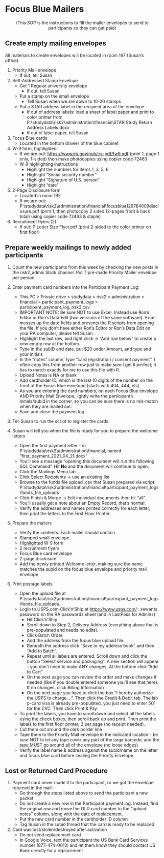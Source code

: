 # Focus Blue Mailers {#sec-focus_blue_mailer_setup}


<center>(This SOP is the instructions to fill the mailer envelopes to send to participants so they can get paid)</center>

## Create empty mailing envelopes

All materials to create envelopes will be located in room 187 (Susan's office).

1.  Priority Mail envelope
    -   If out, tell Susan

2.  Self-Addressed Stamp Envelope
    - Get 1 Regular university envelope
      -   If out, tell Susan
    - Put a stamp on the small envelope
      -  Tell Susan when we are down to 10-20 stamps
    - Put a STAR address label in the recipient area of the envelope
      -   If out of address labels: load a sheet of label paper and print to color printer from P:\\studydata\\risk2\\administration\\financial\\STAR Study Return Address Labels.docx
      -   If out of label paper, tell Susan\

3.  Focus Blue cards
    -   Located in the bottom drawer of the blue cabinet

4.  W-9 form, highlighted:
    -   If we are out: <https://www.irs.gov/pub/irs-pdf/fw9.pdf> (print 1, page 1 only, 1-sided) then make photocopies using copier code 72463
    -   W-9 highlighting instructions
        -   Highlight the numbers for items 1, 3, 5, 6
        -   Highlight "Social security number"
        -   Highlight "Signature of U.S. person"
        -   Highlight "date"\

5.  2-Page Disclosure form
    -   Located in room 192
    -   If we are out: P:\\studydata\\risk2\\administration\\financial\\focusblue126784009disclosure.pdf (print 1, then photocopy 2 sided (2-pages front & back total) using copier code 72463 & staple)

6. Recruitment flyers (2)
    -   If out: P:\studydata\risk2\administration\recruitment\UW Letter Size Flyer.pdf (print 2-sided to the color printer on first floor)\


## Prepare weekly mailings to newly added participants

1. Count the new participants from this week by checking the new posts in the risk2_admin Slack channel. Pull 1 pre-made Priority Mailer envelope per person

2. Enter payment card numbers into the Participant Payment Log:
    -   This PC \> Private drive \> studydata \> risk2 \> administration \> financial \> participant_payment_logs \> participant_payment_log_risk3.csv\
    - IMPORTANT NOTE: Be sure NOT to use Excel. Instead use Ron's Editor or Ron's Data Edit (two versions of the same software). Excel messes up the date fields and prevents the R scripts from opening the file. If you don't have either Ron's Editor or Ron's Data Edit on your RA computer, please tell Susan.
    - Highlight the last row, and right click -\> "Add row below" to create a new empty row at the bottom.
    - Type in the subID and date, put $20 under Amount, and type and your initials
    - In the "notes" column, type "card registration / consent payment". I often copy this from another row just to make sure I get it perfect; it has to match exactly for me to use this file with R.
    - Upload Notes is NA or blank
    -   Add cardholder ID, which is the last 10 digits of the number on the front of the Focus Blue envelope (starts with 404, 444, etc)
      -   As you are entering the card numbers, on each Focus Blue envelope AND Priority Mail Envelope, lightly write the participant's initials/subid in the corner, so you can be sure there is no mis-match when they are mailed out.
    -   Save and close the payment log


3. Tell Susan to run the script to register the cards. 

4. Susan will tell you when the file is ready for you to prepare the welcome letters
    -   Open the first payment letter - in P:\\studydata\\risk2\\administration\\financial, named "first_payment_2021_04_21.docx"\
    -   You'll see a message "opening this document will run the following SQL Command". Hit **No** and the document will continue to open.
    -   Click the Mailings Menu tab.
    -   Click Select Recipients -\> use an existing list
    -   Browse to the funds file upload .csv that Susan prepared via script: P:\\studydata\\risk2\\administration\\financial\\participant_payment_logs\\funds_file_uploads
    -   Click Finish & Merge -\> Edit individual documents then hit "all".
    -   You'll usually get a note about an Empty Record, that's normal.
    -   Verify the addresses and names printed correctly for each letter, then print the letters to the First Floor Printer.

5.  Prepare the mailers 
    -   Verify the contents. Each mailer should contain
      -   Stamped small envelope
      - Highlighted W-9 form
      -   2 recruitment flyers\
      -   Focus Blue card envelope
      -   2-page disclosure
    - Add the newly printed Welcome letter, making sure the name matches the subid on the focus blue envelope and priority mail envelope

6. Print postage labels. 
    - Open the upload file at P:\\studydata\\risk2\\administration\\financial\\participant_payment_logs\\funds_file_uploads.
    -   Login to USPS.com  Click'n'Ship at <https://www.usps.com/> : sewanta, password on the RA passwords sheet (and in LastPass for Admins)
        -   Hit Click'n'Ship
        -   Scroll down to Step 2, Delivery Address (everything above that is pre-populated and needs no edits).
        -   Click Batch Order.
        -   Add the address from the focus blue upload file.
        -   Beneath the address click "Save to my address book" and then "Add to Batch".
        -   Repeat until all labels are entered. Scroll down and click the button "Select service and packaging". A new section will appear - you don't need to make ANY changes. At the bottom click "Add to Cart"
        -   On the next page you can review the order and make changes if needed (like if you double entered someone you'll see that here). If no changes, click Billing Information
        -   On the next page you have to click the box "I hereby authorize the USPS to charge....". Then click the Credit & Debit tab. The lab p-card visa is already pre-populated, you just need to enter 501 for the CVC. Then click Print & Pay\
    -   To print the labels, you have to scroll down and select all the labels using the check boxes, then scroll back up and print. Then print the labels to the first floor printer, 2 per page (no receipt needed).
    -   Cut them out around the dark border line\
    -   Tape them to the Priority Mail envelope in the indicated location - be sure NOT to let any tape cover any part of the large barcode, and the tape MUST go around all of the envelope (no loose edges)
    -   Verify the label name & address against the subid/name on the letter and focus blue card before sealing the Priority Envelope.

## Lost or Returned Card Procedure {#sec-lost-card}

1.  Payment card never made it to the participant, or we got the envelope returned in the mail:
    - Go through the steps listed above to send the participant a new packet
    - Do not create a new row in the Participant payment log. Instead, find the original row and move the OLD card number to the "upload notes" column, along with the date of replacement.
    - Put the new card number in the cardholder ID column
    - Tag Susan in the subid thread that the card is ready to be replaced
2.  Card was lost/stolen/destroyed after activation
    -   Do not send replacement card
    -   In Google Voice, text the participant the US Bank Card Services number (877-474-0010) and let them know they should contact US Bank directly for a replacement
